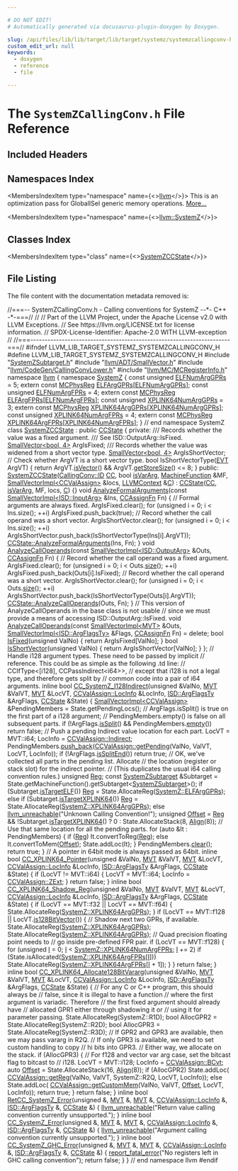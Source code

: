 ```yaml
---

# DO NOT EDIT!
# Automatically generated via docusaurus-plugin-doxygen by Doxygen.

slug: /api/files/lib/lib/target/lib/target/systemz/systemzcallingconv-h
custom_edit_url: null
keywords:
  - doxygen
  - reference
  - file

---
```





# The `SystemZCallingConv.h` File Reference

<DoxygenPage pluginConfig={pluginConfig}>



## Included Headers

<IncludesList>
<IncludesListItem
  filePath="SystemZSubtarget.h"
  permalink="/docs/api/files/lib/lib/target/lib/target/systemz/systemzsubtarget-h"
  isLocal="true" />
<IncludesListItem
  filePath="llvm/ADT/SmallVector.h"
  permalink="/docs/api/files/include/include/llvm/include/llvm/adt/smallvector-h"
  isLocal="true" />
<IncludesListItem
  filePath="llvm/CodeGen/CallingConvLower.h"
  permalink="/docs/api/files/include/include/llvm/include/llvm/codegen/callingconvlower-h"
  isLocal="true" />
<IncludesListItem
  filePath="llvm/MC/MCRegisterInfo.h"
  permalink="/docs/api/files/include/include/llvm/include/llvm/mc/mcregisterinfo-h"
  isLocal="true" />
</IncludesList>

## Namespaces Index

<MembersIndex>

<MembersIndexItem
  type="namespace"
  name={<><a href="/docs/api/namespaces/llvm">llvm</a></>}>
This is an optimization pass for GlobalISel generic memory operations. <a href="/docs/api/namespaces/llvm/#details">More...</a>
</MembersIndexItem>

<MembersIndexItem
  type="namespace"
  name={<><a href="/docs/api/namespaces/llvm/systemz">llvm::SystemZ</a></>}>
</MembersIndexItem>

</MembersIndex>

## Classes Index

<MembersIndex>

<MembersIndexItem
  type="class"
  name={<><a href="/docs/api/classes/llvm/systemzccstate">SystemZCCState</a></>}>
</MembersIndexItem>

</MembersIndex>


## File Listing

The file content with the documentation metadata removed is:

<ProgramListing>

<Link id="l00001" /><CodeLine lineNumber="1"><Highlight kind="comment">//===-- SystemZCallingConv.h - Calling conventions for SystemZ --&#42;- C++ -&#42;-===//</Highlight><Highlight kind="normal"></Highlight></CodeLine>
<Link id="l00002" /><CodeLine lineNumber="2"><Highlight kind="normal"></Highlight><Highlight kind="comment">//</Highlight><Highlight kind="normal"></Highlight></CodeLine>
<Link id="l00003" /><CodeLine lineNumber="3"><Highlight kind="normal"></Highlight><Highlight kind="comment">// Part of the LLVM Project, under the Apache License v2.0 with LLVM Exceptions.</Highlight><Highlight kind="normal"></Highlight></CodeLine>
<Link id="l00004" /><CodeLine lineNumber="4"><Highlight kind="normal"></Highlight><Highlight kind="comment">// See https://llvm.org/LICENSE.txt for license information.</Highlight><Highlight kind="normal"></Highlight></CodeLine>
<Link id="l00005" /><CodeLine lineNumber="5"><Highlight kind="normal"></Highlight><Highlight kind="comment">// SPDX-License-Identifier: Apache-2.0 WITH LLVM-exception</Highlight><Highlight kind="normal"></Highlight></CodeLine>
<Link id="l00006" /><CodeLine lineNumber="6"><Highlight kind="normal"></Highlight><Highlight kind="comment">//</Highlight><Highlight kind="normal"></Highlight></CodeLine>
<Link id="l00007" /><CodeLine lineNumber="7"><Highlight kind="normal"></Highlight><Highlight kind="comment">//===----------------------------------------------------------------------===//</Highlight><Highlight kind="normal"></Highlight></CodeLine>
<Link id="l00008" /><CodeLine lineNumber="8"><Highlight kind="normal"></Highlight></CodeLine>
<Link id="l00009" /><CodeLine lineNumber="9"><Highlight kind="normal"></Highlight><Highlight kind="preprocessor">#ifndef LLVM&#95;LIB&#95;TARGET&#95;SYSTEMZ&#95;SYSTEMZCALLINGCONV&#95;H</Highlight><Highlight kind="normal"></Highlight></CodeLine>
<Link id="l00010" /><CodeLine lineNumber="10"><Highlight kind="normal"></Highlight><Highlight kind="preprocessor">#define LLVM&#95;LIB&#95;TARGET&#95;SYSTEMZ&#95;SYSTEMZCALLINGCONV&#95;H</Highlight><Highlight kind="normal"></Highlight></CodeLine>
<Link id="l00011" /><CodeLine lineNumber="11"><Highlight kind="normal"></Highlight></CodeLine>
<Link id="l00012" /><CodeLine lineNumber="12"><Highlight kind="normal"></Highlight><Highlight kind="preprocessor">#include &quot;<a href="/docs/api/files/lib/lib/target/lib/target/systemz/systemzsubtarget-h">SystemZSubtarget.h</a>&quot;</Highlight><Highlight kind="normal"></Highlight></CodeLine>
<Link id="l00013" /><CodeLine lineNumber="13"><Highlight kind="normal"></Highlight><Highlight kind="preprocessor">#include &quot;<a href="/docs/api/files/include/include/llvm/include/llvm/adt/smallvector-h">llvm/ADT/SmallVector.h</a>&quot;</Highlight><Highlight kind="normal"></Highlight></CodeLine>
<Link id="l00014" /><CodeLine lineNumber="14"><Highlight kind="normal"></Highlight><Highlight kind="preprocessor">#include &quot;<a href="/docs/api/files/include/include/llvm/include/llvm/codegen/callingconvlower-h">llvm/CodeGen/CallingConvLower.h</a>&quot;</Highlight><Highlight kind="normal"></Highlight></CodeLine>
<Link id="l00015" /><CodeLine lineNumber="15"><Highlight kind="normal"></Highlight><Highlight kind="preprocessor">#include &quot;<a href="/docs/api/files/include/include/llvm/include/llvm/mc/mcregisterinfo-h">llvm/MC/MCRegisterInfo.h</a>&quot;</Highlight><Highlight kind="normal"></Highlight></CodeLine>
<Link id="l00016" /><CodeLine lineNumber="16"><Highlight kind="normal"></Highlight></CodeLine>
<Link id="l00017" /><CodeLine lineNumber="17"><Highlight kind="normal"></Highlight><Highlight kind="keyword">namespace </Highlight><Highlight kind="normal"><a href="/docs/api/namespaces/llvm">llvm</a> &#123;</Highlight></CodeLine>
<Link id="l00018" /><CodeLine lineNumber="18"><Highlight kind="normal"></Highlight><Highlight kind="keyword">namespace </Highlight><Highlight kind="normal"><a href="/docs/api/namespaces/llvm/systemz">SystemZ</a> &#123;</Highlight></CodeLine>
<Link id="l00019" /><CodeLine lineNumber="19" lineLink="/docs/api/namespaces/llvm/systemz/#adbb3aafa6e9294472bd94ff65ccfa355"><Highlight kind="normal">  </Highlight><Highlight kind="keyword">const</Highlight><Highlight kind="normal"> </Highlight><Highlight kind="keywordtype">unsigned</Highlight><Highlight kind="normal"> <a href="/docs/api/namespaces/llvm/systemz/#adbb3aafa6e9294472bd94ff65ccfa355">ELFNumArgGPRs</a> = 5;</Highlight></CodeLine>
<Link id="l00020" /><CodeLine lineNumber="20"><Highlight kind="normal">  </Highlight><Highlight kind="keyword">extern</Highlight><Highlight kind="normal"> </Highlight><Highlight kind="keyword">const</Highlight><Highlight kind="normal"> <a href="/docs/api/namespaces/llvm/#aad72cfbb210808985a9dc19f4e5d8542">MCPhysReg</a> <a href="/docs/api/namespaces/llvm/systemz/#ab58bf05e46b0dbaad61b7a7e66a73758">ELFArgGPRs</a>&#91;<a href="/docs/api/namespaces/llvm/systemz/#adbb3aafa6e9294472bd94ff65ccfa355">ELFNumArgGPRs</a>&#93;;</Highlight></CodeLine>
<Link id="l00021" /><CodeLine lineNumber="21"><Highlight kind="normal"></Highlight></CodeLine>
<Link id="l00022" /><CodeLine lineNumber="22" lineLink="/docs/api/namespaces/llvm/systemz/#af6601b43292876e92cb9891a8f0f97f1"><Highlight kind="normal">  </Highlight><Highlight kind="keyword">const</Highlight><Highlight kind="normal"> </Highlight><Highlight kind="keywordtype">unsigned</Highlight><Highlight kind="normal"> <a href="/docs/api/namespaces/llvm/systemz/#af6601b43292876e92cb9891a8f0f97f1">ELFNumArgFPRs</a> = 4;</Highlight></CodeLine>
<Link id="l00023" /><CodeLine lineNumber="23"><Highlight kind="normal">  </Highlight><Highlight kind="keyword">extern</Highlight><Highlight kind="normal"> </Highlight><Highlight kind="keyword">const</Highlight><Highlight kind="normal"> <a href="/docs/api/namespaces/llvm/#aad72cfbb210808985a9dc19f4e5d8542">MCPhysReg</a> <a href="/docs/api/namespaces/llvm/systemz/#a1740d369e735cb5533fc7ab47c1b61a8">ELFArgFPRs</a>&#91;<a href="/docs/api/namespaces/llvm/systemz/#af6601b43292876e92cb9891a8f0f97f1">ELFNumArgFPRs</a>&#93;;</Highlight></CodeLine>
<Link id="l00024" /><CodeLine lineNumber="24"><Highlight kind="normal"></Highlight></CodeLine>
<Link id="l00025" /><CodeLine lineNumber="25" lineLink="/docs/api/namespaces/llvm/systemz/#a880191f32861e3017b27d79724a2f270"><Highlight kind="normal">  </Highlight><Highlight kind="keyword">const</Highlight><Highlight kind="normal"> </Highlight><Highlight kind="keywordtype">unsigned</Highlight><Highlight kind="normal"> <a href="/docs/api/namespaces/llvm/systemz/#a880191f32861e3017b27d79724a2f270">XPLINK64NumArgGPRs</a> = 3;</Highlight></CodeLine>
<Link id="l00026" /><CodeLine lineNumber="26"><Highlight kind="normal">  </Highlight><Highlight kind="keyword">extern</Highlight><Highlight kind="normal"> </Highlight><Highlight kind="keyword">const</Highlight><Highlight kind="normal"> <a href="/docs/api/namespaces/llvm/#aad72cfbb210808985a9dc19f4e5d8542">MCPhysReg</a> <a href="/docs/api/namespaces/llvm/systemz/#af7c04579e3a921c01f95cb27f2ab243e">XPLINK64ArgGPRs</a>&#91;<a href="/docs/api/namespaces/llvm/systemz/#a880191f32861e3017b27d79724a2f270">XPLINK64NumArgGPRs</a>&#93;;</Highlight></CodeLine>
<Link id="l00027" /><CodeLine lineNumber="27"><Highlight kind="normal"></Highlight></CodeLine>
<Link id="l00028" /><CodeLine lineNumber="28" lineLink="/docs/api/namespaces/llvm/systemz/#a674b14434074a552490c065536d67242"><Highlight kind="normal">  </Highlight><Highlight kind="keyword">const</Highlight><Highlight kind="normal"> </Highlight><Highlight kind="keywordtype">unsigned</Highlight><Highlight kind="normal"> <a href="/docs/api/namespaces/llvm/systemz/#a674b14434074a552490c065536d67242">XPLINK64NumArgFPRs</a> = 4;</Highlight></CodeLine>
<Link id="l00029" /><CodeLine lineNumber="29"><Highlight kind="normal">  </Highlight><Highlight kind="keyword">extern</Highlight><Highlight kind="normal"> </Highlight><Highlight kind="keyword">const</Highlight><Highlight kind="normal"> <a href="/docs/api/namespaces/llvm/#aad72cfbb210808985a9dc19f4e5d8542">MCPhysReg</a> <a href="/docs/api/namespaces/llvm/systemz/#a07c0cc6320c12921a5214379d390875d">XPLINK64ArgFPRs</a>&#91;<a href="/docs/api/namespaces/llvm/systemz/#a674b14434074a552490c065536d67242">XPLINK64NumArgFPRs</a>&#93;;</Highlight></CodeLine>
<Link id="l00030" /><CodeLine lineNumber="30"><Highlight kind="normal">&#125; </Highlight><Highlight kind="comment">// end namespace SystemZ</Highlight><Highlight kind="normal"></Highlight></CodeLine>
<Link id="l00031" /><CodeLine lineNumber="31"><Highlight kind="normal"></Highlight></CodeLine>
<Link id="l00032" /><CodeLine lineNumber="32" lineLink="/docs/api/classes/llvm/systemzccstate"><Highlight kind="normal"></Highlight><Highlight kind="keyword">class </Highlight><Highlight kind="normal"><a href="/docs/api/classes/llvm/systemzccstate/#a23ae9dc41e321a5fe54e0391c3a8b005">SystemZCCState</a> : </Highlight><Highlight kind="keyword">public</Highlight><Highlight kind="normal"> <a href="/docs/api/classes/llvm/ccstate/#abf5a0a68b80983e3e00b9107ed77e93c">CCState</a> &#123;</Highlight></CodeLine>
<Link id="l00033" /><CodeLine lineNumber="33"><Highlight kind="normal"></Highlight><Highlight kind="keyword">private</Highlight><Highlight kind="normal">:</Highlight><Highlight kind="comment"></Highlight></CodeLine>
<Link id="l00034" /><CodeLine lineNumber="34"><Highlight kind="comment">  /// Records whether the value was a fixed argument.</Highlight></CodeLine>
<Link id="l00035" /><CodeLine lineNumber="35"><Highlight kind="comment">  /// See ISD::OutputArg::IsFixed.</Highlight><Highlight kind="normal"></Highlight></CodeLine>
<Link id="l00036" /><CodeLine lineNumber="36"><Highlight kind="normal">  <a href="/docs/api/classes/llvm/smallvector">SmallVector&lt;bool, 4&gt;</a> ArgIsFixed;</Highlight></CodeLine>
<Link id="l00037" /><CodeLine lineNumber="37"><Highlight kind="normal"></Highlight><Highlight kind="comment"></Highlight></CodeLine>
<Link id="l00038" /><CodeLine lineNumber="38"><Highlight kind="comment">  /// Records whether the value was widened from a short vector type.</Highlight><Highlight kind="normal"></Highlight></CodeLine>
<Link id="l00039" /><CodeLine lineNumber="39"><Highlight kind="normal">  <a href="/docs/api/classes/llvm/smallvector">SmallVector&lt;bool, 4&gt;</a> ArgIsShortVector;</Highlight></CodeLine>
<Link id="l00040" /><CodeLine lineNumber="40"><Highlight kind="normal"></Highlight></CodeLine>
<Link id="l00041" /><CodeLine lineNumber="41"><Highlight kind="normal">  </Highlight><Highlight kind="comment">// Check whether ArgVT is a short vector type.</Highlight><Highlight kind="normal"></Highlight></CodeLine>
<Link id="l00042" /><CodeLine lineNumber="42"><Highlight kind="normal">  </Highlight><Highlight kind="keywordtype">bool</Highlight><Highlight kind="normal"> IsShortVectorType(<a href="/docs/api/structs/llvm/evt">EVT</a> ArgVT) &#123;</Highlight></CodeLine>
<Link id="l00043" /><CodeLine lineNumber="43"><Highlight kind="normal">    </Highlight><Highlight kind="keywordflow">return</Highlight><Highlight kind="normal"> ArgVT.<a href="/docs/api/structs/llvm/evt/#aa54976197fff266f4143beb44fc9764c">isVector</a>() &amp;&amp; ArgVT.<a href="/docs/api/structs/llvm/evt/#a1572b31fadbd0d758314b8d35a050410">getStoreSize</a>() &lt;= 8;</Highlight></CodeLine>
<Link id="l00044" /><CodeLine lineNumber="44"><Highlight kind="normal">  &#125;</Highlight></CodeLine>
<Link id="l00045" /><CodeLine lineNumber="45"><Highlight kind="normal"></Highlight></CodeLine>
<Link id="l00046" /><CodeLine lineNumber="46"><Highlight kind="normal"></Highlight><Highlight kind="keyword">public</Highlight><Highlight kind="normal">:</Highlight></CodeLine>
<Link id="l00047" /><CodeLine lineNumber="47" lineLink="/docs/api/classes/llvm/systemzccstate/#a23ae9dc41e321a5fe54e0391c3a8b005"><Highlight kind="normal">  <a href="/docs/api/classes/llvm/systemzccstate/#a23ae9dc41e321a5fe54e0391c3a8b005">SystemZCCState</a>(<a href="/docs/api/namespaces/llvm/callingconv/#abdf8cf606905c10634e831390981b0ed">CallingConv::ID</a> <a href="/docs/api/files/lib/lib/target/lib/target/riscv/riscvredundantcopyelimination-cpp/#a77c69067ae8279bc00ab8757731e90d7">CC</a>, </Highlight><Highlight kind="keywordtype">bool</Highlight><Highlight kind="normal"> <a href="/docs/api/classes/llvm/ccstate/#ad2dd5d4efbdc498ece37be010f478f98">isVarArg</a>, <a href="/docs/api/classes/llvm/machinefunction">MachineFunction</a> &amp;MF,</Highlight></CodeLine>
<Link id="l00048" /><CodeLine lineNumber="48"><Highlight kind="normal">                 <a href="/docs/api/classes/llvm/smallvectorimpl">SmallVectorImpl&lt;CCValAssign&gt;</a> &amp;locs, <a href="/docs/api/classes/llvm/llvmcontext">LLVMContext</a> &amp;<a href="/docs/api/namespaces/llvm/callingconv/#ac6aa1387c4375260e2468eb5a77fdb4cafd841a49aec1539bc88abc8ff9e170fb">C</a>)</Highlight></CodeLine>
<Link id="l00049" /><CodeLine lineNumber="49"><Highlight kind="normal">      : <a href="/docs/api/classes/llvm/ccstate/#abf5a0a68b80983e3e00b9107ed77e93c">CCState</a>(<a href="/docs/api/files/lib/lib/target/lib/target/riscv/riscvredundantcopyelimination-cpp/#a77c69067ae8279bc00ab8757731e90d7">CC</a>, <a href="/docs/api/classes/llvm/ccstate/#ad2dd5d4efbdc498ece37be010f478f98">isVarArg</a>, MF, locs, <a href="/docs/api/namespaces/llvm/callingconv/#ac6aa1387c4375260e2468eb5a77fdb4cafd841a49aec1539bc88abc8ff9e170fb">C</a>) &#123;&#125;</Highlight></CodeLine>
<Link id="l00050" /><CodeLine lineNumber="50"><Highlight kind="normal"></Highlight></CodeLine>
<Link id="l00051" /><CodeLine lineNumber="51" lineLink="/docs/api/classes/llvm/systemzccstate/#a32ef51fb304e98c568880edc65acbe50"><Highlight kind="normal">  </Highlight><Highlight kind="keywordtype">void</Highlight><Highlight kind="normal"> <a href="/docs/api/classes/llvm/systemzccstate/#a32ef51fb304e98c568880edc65acbe50">AnalyzeFormalArguments</a>(</Highlight><Highlight kind="keyword">const</Highlight><Highlight kind="normal"> <a href="/docs/api/classes/llvm/smallvectorimpl">SmallVectorImpl&lt;ISD::InputArg&gt;</a> &amp;Ins,</Highlight></CodeLine>
<Link id="l00052" /><CodeLine lineNumber="52"><Highlight kind="normal">                              <a href="/docs/api/namespaces/llvm/#aa555cd3eb8141809d16bcfc45ccc3715">CCAssignFn</a> Fn) &#123;</Highlight></CodeLine>
<Link id="l00053" /><CodeLine lineNumber="53"><Highlight kind="normal">    </Highlight><Highlight kind="comment">// Formal arguments are always fixed.</Highlight><Highlight kind="normal"></Highlight></CodeLine>
<Link id="l00054" /><CodeLine lineNumber="54"><Highlight kind="normal">    ArgIsFixed.clear();</Highlight></CodeLine>
<Link id="l00055" /><CodeLine lineNumber="55"><Highlight kind="normal">    </Highlight><Highlight kind="keywordflow">for</Highlight><Highlight kind="normal"> (</Highlight><Highlight kind="keywordtype">unsigned</Highlight><Highlight kind="normal"> i = 0; i &lt; Ins.size(); ++i)</Highlight></CodeLine>
<Link id="l00056" /><CodeLine lineNumber="56"><Highlight kind="normal">      ArgIsFixed.push&#95;back(</Highlight><Highlight kind="keyword">true</Highlight><Highlight kind="normal">);</Highlight></CodeLine>
<Link id="l00057" /><CodeLine lineNumber="57"><Highlight kind="normal">    </Highlight><Highlight kind="comment">// Record whether the call operand was a short vector.</Highlight><Highlight kind="normal"></Highlight></CodeLine>
<Link id="l00058" /><CodeLine lineNumber="58"><Highlight kind="normal">    ArgIsShortVector.clear();</Highlight></CodeLine>
<Link id="l00059" /><CodeLine lineNumber="59"><Highlight kind="normal">    </Highlight><Highlight kind="keywordflow">for</Highlight><Highlight kind="normal"> (</Highlight><Highlight kind="keywordtype">unsigned</Highlight><Highlight kind="normal"> i = 0; i &lt; Ins.size(); ++i)</Highlight></CodeLine>
<Link id="l00060" /><CodeLine lineNumber="60"><Highlight kind="normal">      ArgIsShortVector.push&#95;back(IsShortVectorType(Ins&#91;i&#93;.ArgVT));</Highlight></CodeLine>
<Link id="l00061" /><CodeLine lineNumber="61"><Highlight kind="normal"></Highlight></CodeLine>
<Link id="l00062" /><CodeLine lineNumber="62"><Highlight kind="normal">    <a href="/docs/api/classes/llvm/ccstate/#aec8b01e38583a4e371e14c436324d3be">CCState::AnalyzeFormalArguments</a>(Ins, Fn);</Highlight></CodeLine>
<Link id="l00063" /><CodeLine lineNumber="63"><Highlight kind="normal">  &#125;</Highlight></CodeLine>
<Link id="l00064" /><CodeLine lineNumber="64"><Highlight kind="normal"></Highlight></CodeLine>
<Link id="l00065" /><CodeLine lineNumber="65" lineLink="/docs/api/classes/llvm/systemzccstate/#ae7250b58d44250eb0604b1548bf2d304"><Highlight kind="normal">  </Highlight><Highlight kind="keywordtype">void</Highlight><Highlight kind="normal"> <a href="/docs/api/classes/llvm/systemzccstate/#ae7250b58d44250eb0604b1548bf2d304">AnalyzeCallOperands</a>(</Highlight><Highlight kind="keyword">const</Highlight><Highlight kind="normal"> <a href="/docs/api/classes/llvm/smallvectorimpl">SmallVectorImpl&lt;ISD::OutputArg&gt;</a> &amp;Outs,</Highlight></CodeLine>
<Link id="l00066" /><CodeLine lineNumber="66"><Highlight kind="normal">                           <a href="/docs/api/namespaces/llvm/#aa555cd3eb8141809d16bcfc45ccc3715">CCAssignFn</a> Fn) &#123;</Highlight></CodeLine>
<Link id="l00067" /><CodeLine lineNumber="67"><Highlight kind="normal">    </Highlight><Highlight kind="comment">// Record whether the call operand was a fixed argument.</Highlight><Highlight kind="normal"></Highlight></CodeLine>
<Link id="l00068" /><CodeLine lineNumber="68"><Highlight kind="normal">    ArgIsFixed.clear();</Highlight></CodeLine>
<Link id="l00069" /><CodeLine lineNumber="69"><Highlight kind="normal">    </Highlight><Highlight kind="keywordflow">for</Highlight><Highlight kind="normal"> (</Highlight><Highlight kind="keywordtype">unsigned</Highlight><Highlight kind="normal"> i = 0; i &lt; Outs.<a href="/docs/api/classes/llvm/smallvectortemplatecommon/#a1c479a8c434377c2b8cb056bdfdfc201">size</a>(); ++i)</Highlight></CodeLine>
<Link id="l00070" /><CodeLine lineNumber="70"><Highlight kind="normal">      ArgIsFixed.push&#95;back(Outs&#91;i&#93;.IsFixed);</Highlight></CodeLine>
<Link id="l00071" /><CodeLine lineNumber="71"><Highlight kind="normal">    </Highlight><Highlight kind="comment">// Record whether the call operand was a short vector.</Highlight><Highlight kind="normal"></Highlight></CodeLine>
<Link id="l00072" /><CodeLine lineNumber="72"><Highlight kind="normal">    ArgIsShortVector.clear();</Highlight></CodeLine>
<Link id="l00073" /><CodeLine lineNumber="73"><Highlight kind="normal">    </Highlight><Highlight kind="keywordflow">for</Highlight><Highlight kind="normal"> (</Highlight><Highlight kind="keywordtype">unsigned</Highlight><Highlight kind="normal"> i = 0; i &lt; Outs.<a href="/docs/api/classes/llvm/smallvectortemplatecommon/#a1c479a8c434377c2b8cb056bdfdfc201">size</a>(); ++i)</Highlight></CodeLine>
<Link id="l00074" /><CodeLine lineNumber="74"><Highlight kind="normal">      ArgIsShortVector.push&#95;back(IsShortVectorType(Outs&#91;i&#93;.ArgVT));</Highlight></CodeLine>
<Link id="l00075" /><CodeLine lineNumber="75"><Highlight kind="normal"></Highlight></CodeLine>
<Link id="l00076" /><CodeLine lineNumber="76"><Highlight kind="normal">    <a href="/docs/api/classes/llvm/ccstate/#a919797ac95a1d84d08e4f43eedededa4">CCState::AnalyzeCallOperands</a>(Outs, Fn);</Highlight></CodeLine>
<Link id="l00077" /><CodeLine lineNumber="77"><Highlight kind="normal">  &#125;</Highlight></CodeLine>
<Link id="l00078" /><CodeLine lineNumber="78"><Highlight kind="normal"></Highlight></CodeLine>
<Link id="l00079" /><CodeLine lineNumber="79"><Highlight kind="normal">  </Highlight><Highlight kind="comment">// This version of AnalyzeCallOperands in the base class is not usable</Highlight><Highlight kind="normal"></Highlight></CodeLine>
<Link id="l00080" /><CodeLine lineNumber="80"><Highlight kind="normal">  </Highlight><Highlight kind="comment">// since we must provide a means of accessing ISD::OutputArg::IsFixed.</Highlight><Highlight kind="normal"></Highlight></CodeLine>
<Link id="l00081" /><CodeLine lineNumber="81" lineLink="/docs/api/classes/llvm/systemzccstate/#a08415d50f398bba96b653788fc64dc77"><Highlight kind="normal">  </Highlight><Highlight kind="keywordtype">void</Highlight><Highlight kind="normal"> <a href="/docs/api/classes/llvm/systemzccstate/#a08415d50f398bba96b653788fc64dc77">AnalyzeCallOperands</a>(</Highlight><Highlight kind="keyword">const</Highlight><Highlight kind="normal"> <a href="/docs/api/classes/llvm/smallvectorimpl">SmallVectorImpl&lt;MVT&gt;</a> &amp;Outs,</Highlight></CodeLine>
<Link id="l00082" /><CodeLine lineNumber="82"><Highlight kind="normal">                           <a href="/docs/api/classes/llvm/smallvectorimpl">SmallVectorImpl&lt;ISD::ArgFlagsTy&gt;</a> &amp;Flags,</Highlight></CodeLine>
<Link id="l00083" /><CodeLine lineNumber="83"><Highlight kind="normal">                           <a href="/docs/api/namespaces/llvm/#aa555cd3eb8141809d16bcfc45ccc3715">CCAssignFn</a> Fn) = </Highlight><Highlight kind="keyword">delete</Highlight><Highlight kind="normal">;</Highlight></CodeLine>
<Link id="l00084" /><CodeLine lineNumber="84"><Highlight kind="normal"></Highlight></CodeLine>
<Link id="l00085" /><CodeLine lineNumber="85" lineLink="/docs/api/classes/llvm/systemzccstate/#a4ed283e835750a2763320fd95dcadf3a"><Highlight kind="normal">  </Highlight><Highlight kind="keywordtype">bool</Highlight><Highlight kind="normal"> <a href="/docs/api/classes/llvm/systemzccstate/#a4ed283e835750a2763320fd95dcadf3a">IsFixed</a>(</Highlight><Highlight kind="keywordtype">unsigned</Highlight><Highlight kind="normal"> ValNo) &#123; </Highlight><Highlight kind="keywordflow">return</Highlight><Highlight kind="normal"> ArgIsFixed&#91;ValNo&#93;; &#125;</Highlight></CodeLine>
<Link id="l00086" /><CodeLine lineNumber="86" lineLink="/docs/api/classes/llvm/systemzccstate/#ae5cf281e0e7abd1dc7159e7b0137837e"><Highlight kind="normal">  </Highlight><Highlight kind="keywordtype">bool</Highlight><Highlight kind="normal"> <a href="/docs/api/classes/llvm/systemzccstate/#ae5cf281e0e7abd1dc7159e7b0137837e">IsShortVector</a>(</Highlight><Highlight kind="keywordtype">unsigned</Highlight><Highlight kind="normal"> ValNo) &#123; </Highlight><Highlight kind="keywordflow">return</Highlight><Highlight kind="normal"> ArgIsShortVector&#91;ValNo&#93;; &#125;</Highlight></CodeLine>
<Link id="l00087" /><CodeLine lineNumber="87"><Highlight kind="normal">&#125;;</Highlight></CodeLine>
<Link id="l00088" /><CodeLine lineNumber="88"><Highlight kind="normal"></Highlight></CodeLine>
<Link id="l00089" /><CodeLine lineNumber="89"><Highlight kind="normal"></Highlight><Highlight kind="comment">// Handle i128 argument types.  These need to be passed by implicit</Highlight><Highlight kind="normal"></Highlight></CodeLine>
<Link id="l00090" /><CodeLine lineNumber="90"><Highlight kind="normal"></Highlight><Highlight kind="comment">// reference.  This could be as simple as the following .td line:</Highlight><Highlight kind="normal"></Highlight></CodeLine>
<Link id="l00091" /><CodeLine lineNumber="91"><Highlight kind="normal"></Highlight><Highlight kind="comment">//    CCIfType&lt;&#91;i128&#93;, CCPassIndirect&lt;i64&gt;&gt;,</Highlight><Highlight kind="normal"></Highlight></CodeLine>
<Link id="l00092" /><CodeLine lineNumber="92"><Highlight kind="normal"></Highlight><Highlight kind="comment">// except that i128 is not a legal type, and therefore gets split by</Highlight><Highlight kind="normal"></Highlight></CodeLine>
<Link id="l00093" /><CodeLine lineNumber="93"><Highlight kind="normal"></Highlight><Highlight kind="comment">// common code into a pair of i64 arguments.</Highlight><Highlight kind="normal"></Highlight></CodeLine>
<Link id="l00094" /><CodeLine lineNumber="94" lineLink="/docs/api/namespaces/llvm/#a3624679803f9a11d8362aca440f744a6"><Highlight kind="normal"></Highlight><Highlight kind="keyword">inline</Highlight><Highlight kind="normal"> </Highlight><Highlight kind="keywordtype">bool</Highlight><Highlight kind="normal"> <a href="/docs/api/namespaces/llvm/#a3624679803f9a11d8362aca440f744a6">CC&#95;SystemZ&#95;I128Indirect</a>(</Highlight><Highlight kind="keywordtype">unsigned</Highlight><Highlight kind="normal"> &amp;ValNo, <a href="/docs/api/classes/llvm/mvt">MVT</a> &amp;ValVT,</Highlight></CodeLine>
<Link id="l00095" /><CodeLine lineNumber="95"><Highlight kind="normal">                                    <a href="/docs/api/classes/llvm/mvt">MVT</a> &amp;LocVT,</Highlight></CodeLine>
<Link id="l00096" /><CodeLine lineNumber="96"><Highlight kind="normal">                                    <a href="/docs/api/classes/llvm/ccvalassign/#a2b78fd53da0b5df7bc4eacf7df556a45">CCValAssign::LocInfo</a> &amp;LocInfo,</Highlight></CodeLine>
<Link id="l00097" /><CodeLine lineNumber="97"><Highlight kind="normal">                                    <a href="/docs/api/structs/llvm/isd/argflagsty">ISD::ArgFlagsTy</a> &amp;ArgFlags,</Highlight></CodeLine>
<Link id="l00098" /><CodeLine lineNumber="98"><Highlight kind="normal">                                    <a href="/docs/api/classes/llvm/ccstate">CCState</a> &amp;State) &#123;</Highlight></CodeLine>
<Link id="l00099" /><CodeLine lineNumber="99"><Highlight kind="normal">  <a href="/docs/api/classes/llvm/smallvectorimpl">SmallVectorImpl&lt;CCValAssign&gt;</a> &amp;PendingMembers = State.getPendingLocs();</Highlight></CodeLine>
<Link id="l00100" /><CodeLine lineNumber="100"><Highlight kind="normal"></Highlight></CodeLine>
<Link id="l00101" /><CodeLine lineNumber="101"><Highlight kind="normal">  </Highlight><Highlight kind="comment">// ArgFlags.isSplit() is true on the first part of a i128 argument;</Highlight><Highlight kind="normal"></Highlight></CodeLine>
<Link id="l00102" /><CodeLine lineNumber="102"><Highlight kind="normal">  </Highlight><Highlight kind="comment">// PendingMembers.empty() is false on all subsequent parts.</Highlight><Highlight kind="normal"></Highlight></CodeLine>
<Link id="l00103" /><CodeLine lineNumber="103"><Highlight kind="normal">  </Highlight><Highlight kind="keywordflow">if</Highlight><Highlight kind="normal"> (!ArgFlags.<a href="/docs/api/structs/llvm/isd/argflagsty/#a989f6c0917729b4622f413f629239420">isSplit</a>() &amp;&amp; PendingMembers.<a href="/docs/api/classes/llvm/smallvectortemplatecommon/#ad9a3c7bc26b130377bbafc170b5f88a2">empty</a>())</Highlight></CodeLine>
<Link id="l00104" /><CodeLine lineNumber="104"><Highlight kind="normal">    </Highlight><Highlight kind="keywordflow">return</Highlight><Highlight kind="normal"> </Highlight><Highlight kind="keyword">false</Highlight><Highlight kind="normal">;</Highlight></CodeLine>
<Link id="l00105" /><CodeLine lineNumber="105"><Highlight kind="normal"></Highlight></CodeLine>
<Link id="l00106" /><CodeLine lineNumber="106"><Highlight kind="normal">  </Highlight><Highlight kind="comment">// Push a pending Indirect value location for each part.</Highlight><Highlight kind="normal"></Highlight></CodeLine>
<Link id="l00107" /><CodeLine lineNumber="107"><Highlight kind="normal">  LocVT = MVT::i64;</Highlight></CodeLine>
<Link id="l00108" /><CodeLine lineNumber="108"><Highlight kind="normal">  LocInfo = <a href="/docs/api/classes/llvm/ccvalassign/#a2b78fd53da0b5df7bc4eacf7df556a45aacf7e7d80f766b55b2bbdaf3d354c39e">CCValAssign::Indirect</a>;</Highlight></CodeLine>
<Link id="l00109" /><CodeLine lineNumber="109"><Highlight kind="normal">  PendingMembers.<a href="/docs/api/classes/llvm/smallvectortemplatebase/#af42bfbc067df27c19ee2fc859df58799">push&#95;back</a>(<a href="/docs/api/classes/llvm/ccvalassign/#a1022d05ab2d1337a97addf0ea4678fed">CCValAssign::getPending</a>(ValNo, ValVT,</Highlight></CodeLine>
<Link id="l00110" /><CodeLine lineNumber="110"><Highlight kind="normal">                                                   LocVT, LocInfo));</Highlight></CodeLine>
<Link id="l00111" /><CodeLine lineNumber="111"><Highlight kind="normal">  </Highlight><Highlight kind="keywordflow">if</Highlight><Highlight kind="normal"> (!ArgFlags.<a href="/docs/api/structs/llvm/isd/argflagsty/#a0343079be1a948f58f37c97559973b90">isSplitEnd</a>())</Highlight></CodeLine>
<Link id="l00112" /><CodeLine lineNumber="112"><Highlight kind="normal">    </Highlight><Highlight kind="keywordflow">return</Highlight><Highlight kind="normal"> </Highlight><Highlight kind="keyword">true</Highlight><Highlight kind="normal">;</Highlight></CodeLine>
<Link id="l00113" /><CodeLine lineNumber="113"><Highlight kind="normal"></Highlight></CodeLine>
<Link id="l00114" /><CodeLine lineNumber="114"><Highlight kind="normal">  </Highlight><Highlight kind="comment">// OK, we&#39;ve collected all parts in the pending list.  Allocate</Highlight><Highlight kind="normal"></Highlight></CodeLine>
<Link id="l00115" /><CodeLine lineNumber="115"><Highlight kind="normal">  </Highlight><Highlight kind="comment">// the location (register or stack slot) for the indirect pointer.</Highlight><Highlight kind="normal"></Highlight></CodeLine>
<Link id="l00116" /><CodeLine lineNumber="116"><Highlight kind="normal">  </Highlight><Highlight kind="comment">// (This duplicates the usual i64 calling convention rules.)</Highlight><Highlight kind="normal"></Highlight></CodeLine>
<Link id="l00117" /><CodeLine lineNumber="117"><Highlight kind="normal">  </Highlight><Highlight kind="keywordtype">unsigned</Highlight><Highlight kind="normal"> <a href="/docs/api/files/lib/lib/codegen/machinesink-cpp/#a359e1ff26f6d466d927a61aae45b05c3">Reg</a>;</Highlight></CodeLine>
<Link id="l00118" /><CodeLine lineNumber="118"><Highlight kind="normal">  </Highlight><Highlight kind="keyword">const</Highlight><Highlight kind="normal"> <a href="/docs/api/classes/llvm/systemzsubtarget">SystemZSubtarget</a> &amp;Subtarget =</Highlight></CodeLine>
<Link id="l00119" /><CodeLine lineNumber="119"><Highlight kind="normal">      State.getMachineFunction().getSubtarget&lt;<a href="/docs/api/classes/llvm/systemzsubtarget">SystemZSubtarget</a>&gt;();</Highlight></CodeLine>
<Link id="l00120" /><CodeLine lineNumber="120"><Highlight kind="normal">  </Highlight><Highlight kind="keywordflow">if</Highlight><Highlight kind="normal"> (Subtarget.<a href="/docs/api/classes/llvm/systemzsubtarget/#ad82bc46c6d67de0a0818572b5506ec67">isTargetELF</a>())</Highlight></CodeLine>
<Link id="l00121" /><CodeLine lineNumber="121"><Highlight kind="normal">    <a href="/docs/api/files/lib/lib/codegen/machinesink-cpp/#a359e1ff26f6d466d927a61aae45b05c3">Reg</a> = State.AllocateReg(<a href="/docs/api/namespaces/llvm/systemz/#ab58bf05e46b0dbaad61b7a7e66a73758">SystemZ::ELFArgGPRs</a>);</Highlight></CodeLine>
<Link id="l00122" /><CodeLine lineNumber="122"><Highlight kind="normal">  </Highlight><Highlight kind="keywordflow">else</Highlight><Highlight kind="normal"> </Highlight><Highlight kind="keywordflow">if</Highlight><Highlight kind="normal"> (Subtarget.<a href="/docs/api/classes/llvm/systemzsubtarget/#a67cc0123c59f635e6467417a1419df56">isTargetXPLINK64</a>())</Highlight></CodeLine>
<Link id="l00123" /><CodeLine lineNumber="123"><Highlight kind="normal">    <a href="/docs/api/files/lib/lib/codegen/machinesink-cpp/#a359e1ff26f6d466d927a61aae45b05c3">Reg</a> = State.AllocateReg(<a href="/docs/api/namespaces/llvm/systemz/#af7c04579e3a921c01f95cb27f2ab243e">SystemZ::XPLINK64ArgGPRs</a>);</Highlight></CodeLine>
<Link id="l00124" /><CodeLine lineNumber="124"><Highlight kind="normal">  </Highlight><Highlight kind="keywordflow">else</Highlight><Highlight kind="normal"></Highlight></CodeLine>
<Link id="l00125" /><CodeLine lineNumber="125"><Highlight kind="normal">    <a href="/docs/api/files/include/include/llvm/include/llvm/support/errorhandling-h/#ace243f5c25697a1107cce46626b3dc94">llvm&#95;unreachable</a>(</Highlight><Highlight kind="stringliteral">&quot;Unknown Calling Convention!&quot;</Highlight><Highlight kind="normal">);</Highlight></CodeLine>
<Link id="l00126" /><CodeLine lineNumber="126"><Highlight kind="normal"></Highlight></CodeLine>
<Link id="l00127" /><CodeLine lineNumber="127"><Highlight kind="normal">  </Highlight><Highlight kind="keywordtype">unsigned</Highlight><Highlight kind="normal"> <a href="/docs/api/namespaces/llvm/#a05f5b9a11bdcc5feba62899f95dcf878a3134224cba2545bc57954d3b072aebb4">Offset</a> = <a href="/docs/api/files/lib/lib/codegen/machinesink-cpp/#a359e1ff26f6d466d927a61aae45b05c3">Reg</a> &amp;&amp; !Subtarget.<a href="/docs/api/classes/llvm/systemzsubtarget/#a67cc0123c59f635e6467417a1419df56">isTargetXPLINK64</a>()</Highlight></CodeLine>
<Link id="l00128" /><CodeLine lineNumber="128"><Highlight kind="normal">                        ? 0</Highlight></CodeLine>
<Link id="l00129" /><CodeLine lineNumber="129"><Highlight kind="normal">                        : State.AllocateStack(8, <a href="/docs/api/structs/llvm/align">Align</a>(8));</Highlight></CodeLine>
<Link id="l00130" /><CodeLine lineNumber="130"><Highlight kind="normal"></Highlight></CodeLine>
<Link id="l00131" /><CodeLine lineNumber="131"><Highlight kind="normal">  </Highlight><Highlight kind="comment">// Use that same location for all the pending parts.</Highlight><Highlight kind="normal"></Highlight></CodeLine>
<Link id="l00132" /><CodeLine lineNumber="132"><Highlight kind="normal">  </Highlight><Highlight kind="keywordflow">for</Highlight><Highlight kind="normal"> (</Highlight><Highlight kind="keyword">auto</Highlight><Highlight kind="normal"> &amp;It : PendingMembers) &#123;</Highlight></CodeLine>
<Link id="l00133" /><CodeLine lineNumber="133"><Highlight kind="normal">    </Highlight><Highlight kind="keywordflow">if</Highlight><Highlight kind="normal"> (<a href="/docs/api/files/lib/lib/codegen/machinesink-cpp/#a359e1ff26f6d466d927a61aae45b05c3">Reg</a>)</Highlight></CodeLine>
<Link id="l00134" /><CodeLine lineNumber="134"><Highlight kind="normal">      It.convertToReg(<a href="/docs/api/files/lib/lib/codegen/machinesink-cpp/#a359e1ff26f6d466d927a61aae45b05c3">Reg</a>);</Highlight></CodeLine>
<Link id="l00135" /><CodeLine lineNumber="135"><Highlight kind="normal">    </Highlight><Highlight kind="keywordflow">else</Highlight><Highlight kind="normal"></Highlight></CodeLine>
<Link id="l00136" /><CodeLine lineNumber="136"><Highlight kind="normal">      It.convertToMem(<a href="/docs/api/namespaces/llvm/#a05f5b9a11bdcc5feba62899f95dcf878a3134224cba2545bc57954d3b072aebb4">Offset</a>);</Highlight></CodeLine>
<Link id="l00137" /><CodeLine lineNumber="137"><Highlight kind="normal">    State.addLoc(It);</Highlight></CodeLine>
<Link id="l00138" /><CodeLine lineNumber="138"><Highlight kind="normal">  &#125;</Highlight></CodeLine>
<Link id="l00139" /><CodeLine lineNumber="139"><Highlight kind="normal"></Highlight></CodeLine>
<Link id="l00140" /><CodeLine lineNumber="140"><Highlight kind="normal">  PendingMembers.<a href="/docs/api/classes/llvm/smallvectorimpl/#aac0ea55010b7b1a301e65a0baea057aa">clear</a>();</Highlight></CodeLine>
<Link id="l00141" /><CodeLine lineNumber="141"><Highlight kind="normal"></Highlight></CodeLine>
<Link id="l00142" /><CodeLine lineNumber="142"><Highlight kind="normal">  </Highlight><Highlight kind="keywordflow">return</Highlight><Highlight kind="normal"> </Highlight><Highlight kind="keyword">true</Highlight><Highlight kind="normal">;</Highlight></CodeLine>
<Link id="l00143" /><CodeLine lineNumber="143"><Highlight kind="normal">&#125;</Highlight></CodeLine>
<Link id="l00144" /><CodeLine lineNumber="144"><Highlight kind="normal"></Highlight></CodeLine>
<Link id="l00145" /><CodeLine lineNumber="145"><Highlight kind="normal"></Highlight><Highlight kind="comment">// A pointer in 64bit mode is always passed as 64bit.</Highlight><Highlight kind="normal"></Highlight></CodeLine>
<Link id="l00146" /><CodeLine lineNumber="146" lineLink="/docs/api/namespaces/llvm/#a4c962444dccf1bf622ef36a10f9452db"><Highlight kind="normal"></Highlight><Highlight kind="keyword">inline</Highlight><Highlight kind="normal"> </Highlight><Highlight kind="keywordtype">bool</Highlight><Highlight kind="normal"> <a href="/docs/api/namespaces/llvm/#a4c962444dccf1bf622ef36a10f9452db">CC&#95;XPLINK64&#95;Pointer</a>(</Highlight><Highlight kind="keywordtype">unsigned</Highlight><Highlight kind="normal"> &amp;ValNo, <a href="/docs/api/classes/llvm/mvt">MVT</a> &amp;ValVT, <a href="/docs/api/classes/llvm/mvt">MVT</a> &amp;LocVT,</Highlight></CodeLine>
<Link id="l00147" /><CodeLine lineNumber="147"><Highlight kind="normal">                                <a href="/docs/api/classes/llvm/ccvalassign/#a2b78fd53da0b5df7bc4eacf7df556a45">CCValAssign::LocInfo</a> &amp;LocInfo,</Highlight></CodeLine>
<Link id="l00148" /><CodeLine lineNumber="148"><Highlight kind="normal">                                <a href="/docs/api/structs/llvm/isd/argflagsty">ISD::ArgFlagsTy</a> &amp;ArgFlags, <a href="/docs/api/classes/llvm/ccstate">CCState</a> &amp;State) &#123;</Highlight></CodeLine>
<Link id="l00149" /><CodeLine lineNumber="149"><Highlight kind="normal">  </Highlight><Highlight kind="keywordflow">if</Highlight><Highlight kind="normal"> (LocVT != MVT::i64) &#123;</Highlight></CodeLine>
<Link id="l00150" /><CodeLine lineNumber="150"><Highlight kind="normal">    LocVT = MVT::i64;</Highlight></CodeLine>
<Link id="l00151" /><CodeLine lineNumber="151"><Highlight kind="normal">    LocInfo = <a href="/docs/api/classes/llvm/ccvalassign/#a2b78fd53da0b5df7bc4eacf7df556a45a807a4e133d7f743724d809a3f3875aa2">CCValAssign::ZExt</a>;</Highlight></CodeLine>
<Link id="l00152" /><CodeLine lineNumber="152"><Highlight kind="normal">  &#125;</Highlight></CodeLine>
<Link id="l00153" /><CodeLine lineNumber="153"><Highlight kind="normal">  </Highlight><Highlight kind="keywordflow">return</Highlight><Highlight kind="normal"> </Highlight><Highlight kind="keyword">false</Highlight><Highlight kind="normal">;</Highlight></CodeLine>
<Link id="l00154" /><CodeLine lineNumber="154"><Highlight kind="normal">&#125;</Highlight></CodeLine>
<Link id="l00155" /><CodeLine lineNumber="155"><Highlight kind="normal"></Highlight></CodeLine>
<Link id="l00156" /><CodeLine lineNumber="156" lineLink="/docs/api/namespaces/llvm/#acd16252e979949f539c50a1d3b80bb76"><Highlight kind="normal"></Highlight><Highlight kind="keyword">inline</Highlight><Highlight kind="normal"> </Highlight><Highlight kind="keywordtype">bool</Highlight><Highlight kind="normal"> <a href="/docs/api/namespaces/llvm/#acd16252e979949f539c50a1d3b80bb76">CC&#95;XPLINK64&#95;Shadow&#95;Reg</a>(</Highlight><Highlight kind="keywordtype">unsigned</Highlight><Highlight kind="normal"> &amp;ValNo, <a href="/docs/api/classes/llvm/mvt">MVT</a> &amp;ValVT, <a href="/docs/api/classes/llvm/mvt">MVT</a> &amp;LocVT,</Highlight></CodeLine>
<Link id="l00157" /><CodeLine lineNumber="157"><Highlight kind="normal">                                   <a href="/docs/api/classes/llvm/ccvalassign/#a2b78fd53da0b5df7bc4eacf7df556a45">CCValAssign::LocInfo</a> &amp;LocInfo,</Highlight></CodeLine>
<Link id="l00158" /><CodeLine lineNumber="158"><Highlight kind="normal">                                   <a href="/docs/api/structs/llvm/isd/argflagsty">ISD::ArgFlagsTy</a> &amp;ArgFlags, <a href="/docs/api/classes/llvm/ccstate">CCState</a> &amp;State) &#123;</Highlight></CodeLine>
<Link id="l00159" /><CodeLine lineNumber="159"><Highlight kind="normal">  </Highlight><Highlight kind="keywordflow">if</Highlight><Highlight kind="normal"> (LocVT == MVT::f32 || LocVT == MVT::f64) &#123;</Highlight></CodeLine>
<Link id="l00160" /><CodeLine lineNumber="160"><Highlight kind="normal">    State.AllocateReg(<a href="/docs/api/namespaces/llvm/systemz/#af7c04579e3a921c01f95cb27f2ab243e">SystemZ::XPLINK64ArgGPRs</a>);</Highlight></CodeLine>
<Link id="l00161" /><CodeLine lineNumber="161"><Highlight kind="normal">  &#125;</Highlight></CodeLine>
<Link id="l00162" /><CodeLine lineNumber="162"><Highlight kind="normal">  </Highlight><Highlight kind="keywordflow">if</Highlight><Highlight kind="normal"> (LocVT == MVT::f128 || LocVT.<a href="/docs/api/classes/llvm/mvt/#a0c1ae89f2c2765a979f999ecdc11304c">is128BitVector</a>()) &#123;</Highlight></CodeLine>
<Link id="l00163" /><CodeLine lineNumber="163"><Highlight kind="normal">    </Highlight><Highlight kind="comment">// Shadow next two GPRs, if available.</Highlight><Highlight kind="normal"></Highlight></CodeLine>
<Link id="l00164" /><CodeLine lineNumber="164"><Highlight kind="normal">    State.AllocateReg(<a href="/docs/api/namespaces/llvm/systemz/#af7c04579e3a921c01f95cb27f2ab243e">SystemZ::XPLINK64ArgGPRs</a>);</Highlight></CodeLine>
<Link id="l00165" /><CodeLine lineNumber="165"><Highlight kind="normal">    State.AllocateReg(<a href="/docs/api/namespaces/llvm/systemz/#af7c04579e3a921c01f95cb27f2ab243e">SystemZ::XPLINK64ArgGPRs</a>);</Highlight></CodeLine>
<Link id="l00166" /><CodeLine lineNumber="166"><Highlight kind="normal"></Highlight></CodeLine>
<Link id="l00167" /><CodeLine lineNumber="167"><Highlight kind="normal">    </Highlight><Highlight kind="comment">// Quad precision floating point needs to</Highlight><Highlight kind="normal"></Highlight></CodeLine>
<Link id="l00168" /><CodeLine lineNumber="168"><Highlight kind="normal">    </Highlight><Highlight kind="comment">// go inside pre-defined FPR pair.</Highlight><Highlight kind="normal"></Highlight></CodeLine>
<Link id="l00169" /><CodeLine lineNumber="169"><Highlight kind="normal">    </Highlight><Highlight kind="keywordflow">if</Highlight><Highlight kind="normal"> (LocVT == MVT::f128) &#123;</Highlight></CodeLine>
<Link id="l00170" /><CodeLine lineNumber="170"><Highlight kind="normal">      </Highlight><Highlight kind="keywordflow">for</Highlight><Highlight kind="normal"> (</Highlight><Highlight kind="keywordtype">unsigned</Highlight><Highlight kind="normal"> <a href="/docs/api/files/lib/lib/support/md5-cpp/#ac0eafdc9ee161b71e7af98af736952fd">I</a> = 0; <a href="/docs/api/files/lib/lib/support/md5-cpp/#ac0eafdc9ee161b71e7af98af736952fd">I</a> &lt; <a href="/docs/api/namespaces/llvm/systemz/#a674b14434074a552490c065536d67242">SystemZ::XPLINK64NumArgFPRs</a>; <a href="/docs/api/files/lib/lib/support/md5-cpp/#ac0eafdc9ee161b71e7af98af736952fd">I</a> += 2)</Highlight></CodeLine>
<Link id="l00171" /><CodeLine lineNumber="171"><Highlight kind="normal">        </Highlight><Highlight kind="keywordflow">if</Highlight><Highlight kind="normal"> (State.isAllocated(<a href="/docs/api/namespaces/llvm/systemz/#a07c0cc6320c12921a5214379d390875d">SystemZ::XPLINK64ArgFPRs</a>&#91;<a href="/docs/api/files/lib/lib/support/md5-cpp/#ac0eafdc9ee161b71e7af98af736952fd">I</a>&#93;))</Highlight></CodeLine>
<Link id="l00172" /><CodeLine lineNumber="172"><Highlight kind="normal">          State.AllocateReg(<a href="/docs/api/namespaces/llvm/systemz/#a07c0cc6320c12921a5214379d390875d">SystemZ::XPLINK64ArgFPRs</a>&#91;<a href="/docs/api/files/lib/lib/support/md5-cpp/#ac0eafdc9ee161b71e7af98af736952fd">I</a> + 1&#93;);</Highlight></CodeLine>
<Link id="l00173" /><CodeLine lineNumber="173"><Highlight kind="normal">    &#125;</Highlight></CodeLine>
<Link id="l00174" /><CodeLine lineNumber="174"><Highlight kind="normal">  &#125;</Highlight></CodeLine>
<Link id="l00175" /><CodeLine lineNumber="175"><Highlight kind="normal">  </Highlight><Highlight kind="keywordflow">return</Highlight><Highlight kind="normal"> </Highlight><Highlight kind="keyword">false</Highlight><Highlight kind="normal">;</Highlight></CodeLine>
<Link id="l00176" /><CodeLine lineNumber="176"><Highlight kind="normal">&#125;</Highlight></CodeLine>
<Link id="l00177" /><CodeLine lineNumber="177"><Highlight kind="normal"></Highlight></CodeLine>
<Link id="l00178" /><CodeLine lineNumber="178" lineLink="/docs/api/namespaces/llvm/#a53416f63e4299aa1c62d190b2b6cf663"><Highlight kind="normal"></Highlight><Highlight kind="keyword">inline</Highlight><Highlight kind="normal"> </Highlight><Highlight kind="keywordtype">bool</Highlight><Highlight kind="normal"> <a href="/docs/api/namespaces/llvm/#a53416f63e4299aa1c62d190b2b6cf663">CC&#95;XPLINK64&#95;Allocate128BitVararg</a>(</Highlight><Highlight kind="keywordtype">unsigned</Highlight><Highlight kind="normal"> &amp;ValNo, <a href="/docs/api/classes/llvm/mvt">MVT</a> &amp;ValVT,</Highlight></CodeLine>
<Link id="l00179" /><CodeLine lineNumber="179"><Highlight kind="normal">                                             <a href="/docs/api/classes/llvm/mvt">MVT</a> &amp;LocVT,</Highlight></CodeLine>
<Link id="l00180" /><CodeLine lineNumber="180"><Highlight kind="normal">                                             <a href="/docs/api/classes/llvm/ccvalassign/#a2b78fd53da0b5df7bc4eacf7df556a45">CCValAssign::LocInfo</a> &amp;LocInfo,</Highlight></CodeLine>
<Link id="l00181" /><CodeLine lineNumber="181"><Highlight kind="normal">                                             <a href="/docs/api/structs/llvm/isd/argflagsty">ISD::ArgFlagsTy</a> &amp;ArgFlags,</Highlight></CodeLine>
<Link id="l00182" /><CodeLine lineNumber="182"><Highlight kind="normal">                                             <a href="/docs/api/classes/llvm/ccstate">CCState</a> &amp;State) &#123;</Highlight></CodeLine>
<Link id="l00183" /><CodeLine lineNumber="183"><Highlight kind="normal">  </Highlight><Highlight kind="comment">// For any C or C++ program, this should always be</Highlight><Highlight kind="normal"></Highlight></CodeLine>
<Link id="l00184" /><CodeLine lineNumber="184"><Highlight kind="normal">  </Highlight><Highlight kind="comment">// false, since it is illegal to have a function</Highlight><Highlight kind="normal"></Highlight></CodeLine>
<Link id="l00185" /><CodeLine lineNumber="185"><Highlight kind="normal">  </Highlight><Highlight kind="comment">// where the first argument is variadic. Therefore</Highlight><Highlight kind="normal"></Highlight></CodeLine>
<Link id="l00186" /><CodeLine lineNumber="186"><Highlight kind="normal">  </Highlight><Highlight kind="comment">// the first fixed argument should already have</Highlight><Highlight kind="normal"></Highlight></CodeLine>
<Link id="l00187" /><CodeLine lineNumber="187"><Highlight kind="normal">  </Highlight><Highlight kind="comment">// allocated GPR1 either through shadowing it or</Highlight><Highlight kind="normal"></Highlight></CodeLine>
<Link id="l00188" /><CodeLine lineNumber="188"><Highlight kind="normal">  </Highlight><Highlight kind="comment">// using it for parameter passing.</Highlight><Highlight kind="normal"></Highlight></CodeLine>
<Link id="l00189" /><CodeLine lineNumber="189"><Highlight kind="normal">  State.AllocateReg(SystemZ::R1D);</Highlight></CodeLine>
<Link id="l00190" /><CodeLine lineNumber="190"><Highlight kind="normal"></Highlight></CodeLine>
<Link id="l00191" /><CodeLine lineNumber="191"><Highlight kind="normal">  </Highlight><Highlight kind="keywordtype">bool</Highlight><Highlight kind="normal"> AllocGPR2 = State.AllocateReg(SystemZ::R2D);</Highlight></CodeLine>
<Link id="l00192" /><CodeLine lineNumber="192"><Highlight kind="normal">  </Highlight><Highlight kind="keywordtype">bool</Highlight><Highlight kind="normal"> AllocGPR3 = State.AllocateReg(SystemZ::R3D);</Highlight></CodeLine>
<Link id="l00193" /><CodeLine lineNumber="193"><Highlight kind="normal"></Highlight></CodeLine>
<Link id="l00194" /><CodeLine lineNumber="194"><Highlight kind="normal">  </Highlight><Highlight kind="comment">// If GPR2 and GPR3 are available, then we may pass vararg in R2Q.</Highlight><Highlight kind="normal"></Highlight></CodeLine>
<Link id="l00195" /><CodeLine lineNumber="195"><Highlight kind="normal">  </Highlight><Highlight kind="comment">// If only GPR3 is available, we need to set custom handling to copy</Highlight><Highlight kind="normal"></Highlight></CodeLine>
<Link id="l00196" /><CodeLine lineNumber="196"><Highlight kind="normal">  </Highlight><Highlight kind="comment">// hi bits into GPR3.</Highlight><Highlight kind="normal"></Highlight></CodeLine>
<Link id="l00197" /><CodeLine lineNumber="197"><Highlight kind="normal">  </Highlight><Highlight kind="comment">// Either way, we allocate on the stack.</Highlight><Highlight kind="normal"></Highlight></CodeLine>
<Link id="l00198" /><CodeLine lineNumber="198"><Highlight kind="normal">  </Highlight><Highlight kind="keywordflow">if</Highlight><Highlight kind="normal"> (AllocGPR3) &#123;</Highlight></CodeLine>
<Link id="l00199" /><CodeLine lineNumber="199"><Highlight kind="normal">    </Highlight><Highlight kind="comment">// For f128 and vector var arg case, set the bitcast flag to bitcast to</Highlight><Highlight kind="normal"></Highlight></CodeLine>
<Link id="l00200" /><CodeLine lineNumber="200"><Highlight kind="normal">    </Highlight><Highlight kind="comment">// i128.</Highlight><Highlight kind="normal"></Highlight></CodeLine>
<Link id="l00201" /><CodeLine lineNumber="201"><Highlight kind="normal">    LocVT = MVT::i128;</Highlight></CodeLine>
<Link id="l00202" /><CodeLine lineNumber="202"><Highlight kind="normal">    LocInfo = <a href="/docs/api/classes/llvm/ccvalassign/#a2b78fd53da0b5df7bc4eacf7df556a45a0f94adbbe71c94edaa533a25973bbffc">CCValAssign::BCvt</a>;</Highlight></CodeLine>
<Link id="l00203" /><CodeLine lineNumber="203"><Highlight kind="normal">    </Highlight><Highlight kind="keyword">auto</Highlight><Highlight kind="normal"> <a href="/docs/api/namespaces/llvm/#a05f5b9a11bdcc5feba62899f95dcf878a3134224cba2545bc57954d3b072aebb4">Offset</a> = State.AllocateStack(16, <a href="/docs/api/structs/llvm/align">Align</a>(8));</Highlight></CodeLine>
<Link id="l00204" /><CodeLine lineNumber="204"><Highlight kind="normal">    </Highlight><Highlight kind="keywordflow">if</Highlight><Highlight kind="normal"> (AllocGPR2)</Highlight></CodeLine>
<Link id="l00205" /><CodeLine lineNumber="205"><Highlight kind="normal">      State.addLoc(</Highlight></CodeLine>
<Link id="l00206" /><CodeLine lineNumber="206"><Highlight kind="normal">          <a href="/docs/api/classes/llvm/ccvalassign/#a29708e79e029f1029d46d65e7631b778">CCValAssign::getReg</a>(ValNo, ValVT, SystemZ::R2Q, LocVT, LocInfo));</Highlight></CodeLine>
<Link id="l00207" /><CodeLine lineNumber="207"><Highlight kind="normal">    </Highlight><Highlight kind="keywordflow">else</Highlight><Highlight kind="normal"></Highlight></CodeLine>
<Link id="l00208" /><CodeLine lineNumber="208"><Highlight kind="normal">      State.addLoc(</Highlight></CodeLine>
<Link id="l00209" /><CodeLine lineNumber="209"><Highlight kind="normal">          <a href="/docs/api/classes/llvm/ccvalassign/#ab3ca02e9c44d57c994cc5351c24f6223">CCValAssign::getCustomMem</a>(ValNo, ValVT, <a href="/docs/api/namespaces/llvm/#a05f5b9a11bdcc5feba62899f95dcf878a3134224cba2545bc57954d3b072aebb4">Offset</a>, LocVT, LocInfo));</Highlight></CodeLine>
<Link id="l00210" /><CodeLine lineNumber="210"><Highlight kind="normal">    </Highlight><Highlight kind="keywordflow">return</Highlight><Highlight kind="normal"> </Highlight><Highlight kind="keyword">true</Highlight><Highlight kind="normal">;</Highlight></CodeLine>
<Link id="l00211" /><CodeLine lineNumber="211"><Highlight kind="normal">  &#125;</Highlight></CodeLine>
<Link id="l00212" /><CodeLine lineNumber="212"><Highlight kind="normal"></Highlight></CodeLine>
<Link id="l00213" /><CodeLine lineNumber="213"><Highlight kind="normal">  </Highlight><Highlight kind="keywordflow">return</Highlight><Highlight kind="normal"> </Highlight><Highlight kind="keyword">false</Highlight><Highlight kind="normal">;</Highlight></CodeLine>
<Link id="l00214" /><CodeLine lineNumber="214"><Highlight kind="normal">&#125;</Highlight></CodeLine>
<Link id="l00215" /><CodeLine lineNumber="215"><Highlight kind="normal"></Highlight></CodeLine>
<Link id="l00216" /><CodeLine lineNumber="216" lineLink="/docs/api/namespaces/llvm/#a9e3aa50e711532abe69370b0afb796da"><Highlight kind="normal"></Highlight><Highlight kind="keyword">inline</Highlight><Highlight kind="normal"> </Highlight><Highlight kind="keywordtype">bool</Highlight><Highlight kind="normal"> <a href="/docs/api/namespaces/llvm/#a9e3aa50e711532abe69370b0afb796da">RetCC&#95;SystemZ&#95;Error</a>(</Highlight><Highlight kind="keywordtype">unsigned</Highlight><Highlight kind="normal"> &amp;, <a href="/docs/api/classes/llvm/mvt">MVT</a> &amp;, <a href="/docs/api/classes/llvm/mvt">MVT</a> &amp;,</Highlight></CodeLine>
<Link id="l00217" /><CodeLine lineNumber="217"><Highlight kind="normal">                                <a href="/docs/api/classes/llvm/ccvalassign/#a2b78fd53da0b5df7bc4eacf7df556a45">CCValAssign::LocInfo</a> &amp;, <a href="/docs/api/structs/llvm/isd/argflagsty">ISD::ArgFlagsTy</a> &amp;,</Highlight></CodeLine>
<Link id="l00218" /><CodeLine lineNumber="218"><Highlight kind="normal">                                <a href="/docs/api/classes/llvm/ccstate">CCState</a> &amp;) &#123;</Highlight></CodeLine>
<Link id="l00219" /><CodeLine lineNumber="219"><Highlight kind="normal">  <a href="/docs/api/files/include/include/llvm/include/llvm/support/errorhandling-h/#ace243f5c25697a1107cce46626b3dc94">llvm&#95;unreachable</a>(</Highlight><Highlight kind="stringliteral">&quot;Return value calling convention currently unsupported.&quot;</Highlight><Highlight kind="normal">);</Highlight></CodeLine>
<Link id="l00220" /><CodeLine lineNumber="220"><Highlight kind="normal">&#125;</Highlight></CodeLine>
<Link id="l00221" /><CodeLine lineNumber="221"><Highlight kind="normal"></Highlight></CodeLine>
<Link id="l00222" /><CodeLine lineNumber="222" lineLink="/docs/api/namespaces/llvm/#aa11ae02ba91f7860c5e083d557612953"><Highlight kind="normal"></Highlight><Highlight kind="keyword">inline</Highlight><Highlight kind="normal"> </Highlight><Highlight kind="keywordtype">bool</Highlight><Highlight kind="normal"> <a href="/docs/api/namespaces/llvm/#aa11ae02ba91f7860c5e083d557612953">CC&#95;SystemZ&#95;Error</a>(</Highlight><Highlight kind="keywordtype">unsigned</Highlight><Highlight kind="normal"> &amp;, <a href="/docs/api/classes/llvm/mvt">MVT</a> &amp;, <a href="/docs/api/classes/llvm/mvt">MVT</a> &amp;, <a href="/docs/api/classes/llvm/ccvalassign/#a2b78fd53da0b5df7bc4eacf7df556a45">CCValAssign::LocInfo</a> &amp;,</Highlight></CodeLine>
<Link id="l00223" /><CodeLine lineNumber="223"><Highlight kind="normal">                             <a href="/docs/api/structs/llvm/isd/argflagsty">ISD::ArgFlagsTy</a> &amp;, <a href="/docs/api/classes/llvm/ccstate">CCState</a> &amp;) &#123;</Highlight></CodeLine>
<Link id="l00224" /><CodeLine lineNumber="224"><Highlight kind="normal">  <a href="/docs/api/files/include/include/llvm/include/llvm/support/errorhandling-h/#ace243f5c25697a1107cce46626b3dc94">llvm&#95;unreachable</a>(</Highlight><Highlight kind="stringliteral">&quot;Argument calling convention currently unsupported.&quot;</Highlight><Highlight kind="normal">);</Highlight></CodeLine>
<Link id="l00225" /><CodeLine lineNumber="225"><Highlight kind="normal">&#125;</Highlight></CodeLine>
<Link id="l00226" /><CodeLine lineNumber="226"><Highlight kind="normal"></Highlight></CodeLine>
<Link id="l00227" /><CodeLine lineNumber="227" lineLink="/docs/api/namespaces/llvm/#a7d00b5cdfb3c13a8e3abc4b0ffa4b9e0"><Highlight kind="normal"></Highlight><Highlight kind="keyword">inline</Highlight><Highlight kind="normal"> </Highlight><Highlight kind="keywordtype">bool</Highlight><Highlight kind="normal"> <a href="/docs/api/namespaces/llvm/#a7d00b5cdfb3c13a8e3abc4b0ffa4b9e0">CC&#95;SystemZ&#95;GHC&#95;Error</a>(</Highlight><Highlight kind="keywordtype">unsigned</Highlight><Highlight kind="normal"> &amp;, <a href="/docs/api/classes/llvm/mvt">MVT</a> &amp;, <a href="/docs/api/classes/llvm/mvt">MVT</a> &amp;,</Highlight></CodeLine>
<Link id="l00228" /><CodeLine lineNumber="228"><Highlight kind="normal">                                 <a href="/docs/api/classes/llvm/ccvalassign/#a2b78fd53da0b5df7bc4eacf7df556a45">CCValAssign::LocInfo</a> &amp;, <a href="/docs/api/structs/llvm/isd/argflagsty">ISD::ArgFlagsTy</a> &amp;,</Highlight></CodeLine>
<Link id="l00229" /><CodeLine lineNumber="229"><Highlight kind="normal">                                 <a href="/docs/api/classes/llvm/ccstate">CCState</a> &amp;) &#123;</Highlight></CodeLine>
<Link id="l00230" /><CodeLine lineNumber="230"><Highlight kind="normal">  <a href="/docs/api/namespaces/llvm/#a7f2a3d4dcfee70225988aec53ff1e173">report&#95;fatal&#95;error</a>(</Highlight><Highlight kind="stringliteral">&quot;No registers left in GHC calling convention&quot;</Highlight><Highlight kind="normal">);</Highlight></CodeLine>
<Link id="l00231" /><CodeLine lineNumber="231"><Highlight kind="normal">  </Highlight><Highlight kind="keywordflow">return</Highlight><Highlight kind="normal"> </Highlight><Highlight kind="keyword">false</Highlight><Highlight kind="normal">;</Highlight></CodeLine>
<Link id="l00232" /><CodeLine lineNumber="232"><Highlight kind="normal">&#125;</Highlight></CodeLine>
<Link id="l00233" /><CodeLine lineNumber="233"><Highlight kind="normal"></Highlight></CodeLine>
<Link id="l00234" /><CodeLine lineNumber="234"><Highlight kind="normal">&#125; </Highlight><Highlight kind="comment">// end namespace llvm</Highlight><Highlight kind="normal"></Highlight></CodeLine>
<Link id="l00235" /><CodeLine lineNumber="235"><Highlight kind="normal"></Highlight></CodeLine>
<Link id="l00236" /><CodeLine lineNumber="236"><Highlight kind="normal"></Highlight><Highlight kind="preprocessor">#endif</Highlight></CodeLine>

</ProgramListing>

</DoxygenPage>

